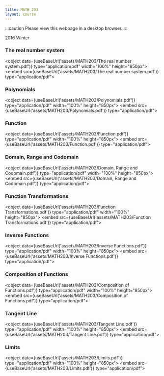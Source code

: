 ```yaml
---
title: MATH 203
layout: course
---
```



:::caution
Please view this webpage in a desktop browser.
:::

2016 Winter

### The real number system
<object data={useBaseUrl('assets/MATH203/The real number system.pdf')} type="application/pdf" width="100%" height="850px">
    <embed src={useBaseUrl('assets/MATH203/The real number system.pdf')} type="application/pdf">
            </embed>
</object>

### Polynomials
<object data={useBaseUrl('assets/MATH203/Polynomials.pdf')} type="application/pdf" width="100%" height="850px">
    <embed src={useBaseUrl('assets/MATH203/Polynomials.pdf')} type="application/pdf">
            </embed>
</object>

### Function
<object data={useBaseUrl('assets/MATH203/Function.pdf')} type="application/pdf" width="100%" height="850px">
    <embed src={useBaseUrl('assets/MATH203/Function.pdf')} type="application/pdf">
            </embed>
</object>

### Domain, Range and Codomain
<object data={useBaseUrl('assets/MATH203/Domain, Range and Codomain.pdf')} type="application/pdf" width="100%" height="850px">
    <embed src={useBaseUrl('assets/MATH203/Domain, Range and Codomain.pdf')} type="application/pdf">
            </embed>
</object>

### Function Transformations
<object data={useBaseUrl('assets/MATH203/Function Transformations.pdf')} type="application/pdf" width="100%" height="850px">
    <embed src={useBaseUrl('assets/MATH203/Function Transformations.pdf')} type="application/pdf">
            </embed>
</object>

### Inverse Functions
<object data={useBaseUrl('assets/MATH203/Inverse Functions.pdf')} type="application/pdf" width="100%" height="850px">
    <embed src={useBaseUrl('assets/MATH203/Inverse Functions.pdf')} type="application/pdf">
            </embed>
</object>

### Composition of Functions
<object data={useBaseUrl('assets/MATH203/Composition of Functions.pdf')} type="application/pdf" width="100%" height="850px">
    <embed src={useBaseUrl('assets/MATH203/Composition of Functions.pdf')} type="application/pdf">
            </embed>
</object>

### Tangent Line
<object data={useBaseUrl('assets/MATH203/Tangent Line.pdf')} type="application/pdf" width="100%" height="850px">
    <embed src={useBaseUrl('assets/MATH203/Tangent Line.pdf')} type="application/pdf">
            </embed>
</object>

### Limits
<object data={useBaseUrl('assets/MATH203/Limits.pdf')} type="application/pdf" width="100%" height="850px">
    <embed src={useBaseUrl('assets/MATH203/Limits.pdf')} type="application/pdf">
            </embed>
</object>